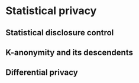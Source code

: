 # Statistical privacy

## Statistical disclosure control {#sdc}

## K-anonymity and its descendents

## Differential privacy {#differential-privacy}
